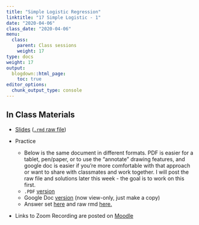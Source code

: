 ```yaml
---
title: "Simple Logistic Regression"
linktitle: "17 Simple Logistic - 1"
date: "2020-04-06"
class_date: "2020-04-06"
menu:
  class:
    parent: Class sessions
    weight: 17
type: docs
weight: 17
output:
  blogdown::html_page:
    toc: true
editor_options: 
  chunk_output_type: console
---
```


## In Class Materials

- [Slides](https://sds291.netlify.com/17/17-class-lectureslides.html) ([`.rmd` raw file](https://sds291.netlify.com/17/17-class-lectureslides.rmd))

- Practice 
    - Below is the same document in different formats. PDF is easier for a tablet, pen/paper, or to use the "annotate" drawing features, and google doc is easier if you're more comfortable with that approach or want to share with classmates and work together. I will post the raw file and solutions later this week - the goal is to work on this first.
    - `.PDF` [version](https://sds291.netlify.com/17/17-class-exercise.pdf)
    - Google Doc [version](https://docs.google.com/document/d/1gdE_KCEtbo_9iHUbJ3IyHMMxyrFhbgDkVj0VYKnwUcA/edit?usp=sharing) (now view-only, just make a copy)
    - Answer set [here](https://sds291.netlify.com/17/17-class-exercise_answers.pdf) and raw rmd [here.](https://sds291.netlify.com/17/17-class-exercise_answers.rmd)

- Links to Zoom Recording are posted on [Moodle](https://moodle.smith.edu/user/index.php?contextid=814530)